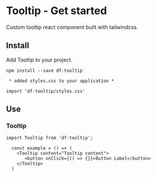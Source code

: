 
<Meta title='Basic UI Components/Tooltip/Get started' />

# Tooltip - Get started

Custom tooltip react component built with tailwindcss.

## Install

Add Tooltip to your project.

`npm install --save df-tooltip`

` * added styles.css to your application *`

```
import 'df-tooltip/styles.css'
```

## **Use**

### Tooltip

`import Tooltip from 'df-tooltip';`

```
  const example = () => (
    <Tooltip content="Tooltip content">
       <button onClick={() => {}}>Button Label</button>
    </Tooltip>
  )
```
